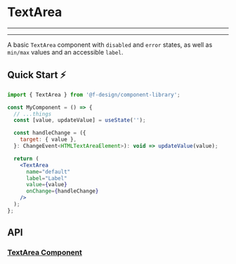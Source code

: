 

<Meta title="Components/Form/TextArea/README" component={TextArea} />

# TextArea

---

<Story id="components-form-textarea--default" />

---

A basic `TextArea` component with `disabled` and `error` states, as well as `min/max` values and an accessible `label`.

## Quick Start ⚡️

```jsx
import { TextArea } from '@f-design/component-library';

const MyComponent = () => {
  // ...things
  const [value, updateValue] = useState('');

  const handleChange = ({
    target: { value },
  }: ChangeEvent<HTMLTextAreaElement>): void => updateValue(value);

  return (
    <TextArea
      name="default"
      label="Label"
      value={value}
      onChange={handleChange}
    />
  );
};
```

## API

### [TextArea Component](https://github.com/featherweight-design/component-library/src/components/Form/TextArea/TextArea.tsx)

<Props of={TextArea} />
